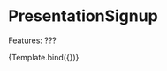
<Meta title="Presentations/Signup" component={PresentationSignup} />


# PresentationSignup

Features:
???

<Canvas>
  <Story
    name="PresentationSignup"
    args={{
      presentations: [
        {
          name: "Hogyan készítsünk honlapot",
          id: "id1",
          description: "",
          oraganiser: "Dr. Aladár Béla",
          capacity: 30,
        },
        {
          name: "Hogyan készítsünk honlapot, de hosszabb",
          id: "id2",
          description: "",
          oraganiser: "Kovács János",
          capacity: 25,
        },
        {
          name: "x",
          id: "id3",
          description: "",
          oraganiser: "x y",
          capacity: 20,
        },
        {
          name: "x",
          id: "id4",
          description: "",
          oraganiser: "x y",
          capacity: 15,
        },
        {
          name: "x",
          id: "id5",
          description: "",
          oraganiser: "x y",
          capacity: 10,
        },
        {
          name: "x",
          id: "id6",
          description: "",
          oraganiser: "x y",
          capacity: 5,
        },
        {
          name: "x",
          id: "id6",
          description: "",
          oraganiser: "x y",
          capacity: 0,
        },
      ],
    }}
  >
    {Template.bind({})}
  </Story>
</Canvas>
